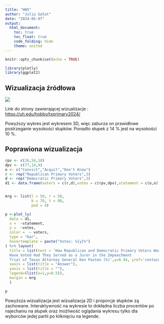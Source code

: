```yaml
---
title: "HW5"
author: "Julia Gałat"
date: "2024-05-07"
output: 
  html_document:
    toc: true
    toc_float: true
    code_folding: hide
    theme: united
---
```


```r
knitr::opts_chunk$set(echo = TRUE)

library(plotly)
library(ggplot2)

```

## Wizualizacja źródłowa

![](https://uh.edu/hobby/txprimary2024/images/picture51.png)

Link do strony zawierającej wizualizacje : <https://uh.edu/hobby/txprimary2024/>

Powyższy wykres jest wykresem 3D, więc zaburza on prawidłowe postrzeganie wysokości słupków. Ponadto słupek z 14 % jest na wysokości 10 %.

## Poprawiona wizualizacja

```r

rpv <- c(26,56,18)
dpv <- c(77,14,9)
o <- c("Convict","Acquit","Don't Know")
r <- rep("Republican Primary Voters",3)
d <- rep("Democratic Primary Voters",3)
d1 <- data.frame(voters = c(r,d),votes = c(rpv,dpv),statement = c(o,o))


mrg <- list(l = 50, r = 50,
            b = 70, t = 80,
            pad = 4)

p <-plot_ly(
  data = d1,
  x =  ~statement,
  y =  ~votes,
  color =  ~ voters,
  type = "bar",
  hovertemplate = paste("Votes: %{y}%")
) %>% layout(
  title = list(text = 'How Republican and Democratic Primary Voters Would
  Have Voted Had They Served as a Juror in the Impeachment 
  Trial of Texas Attorney General Ken Paxton (%)',y=0.94, yref='container'),
  xaxis = list(title = "Answer"),
  yaxis = list(title = ""),
  legend=(list(x=1,y=0.5)),
  margin = mrg
  ) 

```

```r
p
```

Powyższa wizualizacja jest wizualizacja 2D i proporcje słupków zą zachowane. Interaktywność na wykresie to dokładna liczba procentów po najechaniu na słupek oraz możliwość oglądania wykresu tylko dla wyborców jedej partii po kliknięciu na legende.
